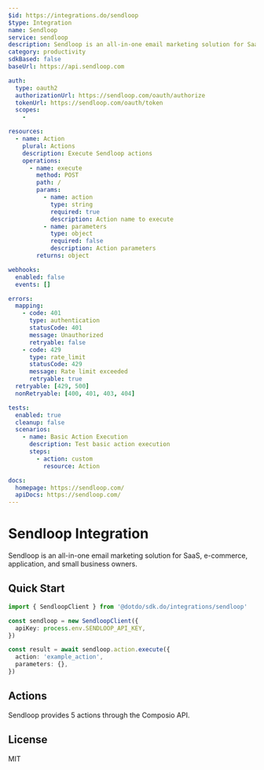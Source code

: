 ```yaml
---
$id: https://integrations.do/sendloop
$type: Integration
name: Sendloop
service: sendloop
description: Sendloop is an all-in-one email marketing solution for SaaS, e-commerce, application, and small business owners.
category: productivity
sdkBased: false
baseUrl: https://api.sendloop.com

auth:
  type: oauth2
  authorizationUrl: https://sendloop.com/oauth/authorize
  tokenUrl: https://sendloop.com/oauth/token
  scopes:
    -

resources:
  - name: Action
    plural: Actions
    description: Execute Sendloop actions
    operations:
      - name: execute
        method: POST
        path: /
        params:
          - name: action
            type: string
            required: true
            description: Action name to execute
          - name: parameters
            type: object
            required: false
            description: Action parameters
        returns: object

webhooks:
  enabled: false
  events: []

errors:
  mapping:
    - code: 401
      type: authentication
      statusCode: 401
      message: Unauthorized
      retryable: false
    - code: 429
      type: rate_limit
      statusCode: 429
      message: Rate limit exceeded
      retryable: true
  retryable: [429, 500]
  nonRetryable: [400, 401, 403, 404]

tests:
  enabled: true
  cleanup: false
  scenarios:
    - name: Basic Action Execution
      description: Test basic action execution
      steps:
        - action: custom
          resource: Action

docs:
  homepage: https://sendloop.com/
  apiDocs: https://sendloop.com/
---
```


# Sendloop Integration

Sendloop is an all-in-one email marketing solution for SaaS, e-commerce, application, and small business owners.

## Quick Start

```typescript
import { SendloopClient } from '@dotdo/sdk.do/integrations/sendloop'

const sendloop = new SendloopClient({
  apiKey: process.env.SENDLOOP_API_KEY,
})

const result = await sendloop.action.execute({
  action: 'example_action',
  parameters: {},
})
```

## Actions

Sendloop provides 5 actions through the Composio API.

## License

MIT
